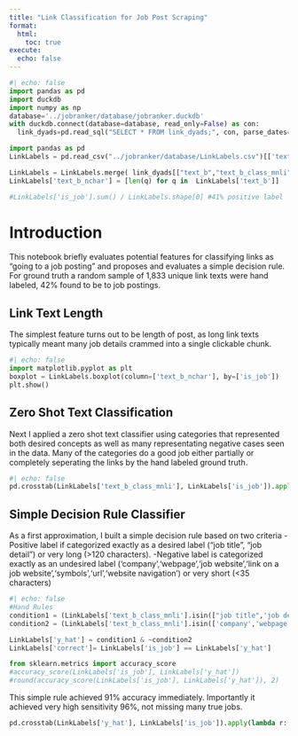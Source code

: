 ```yaml
---
title: "Link Classification for Job Post Scraping"
format:
  html:
    toc: true
execute:
  echo: false
---
```



```python
#| echo: false
import pandas as pd
import duckdb
import numpy as np
database='../jobranker/database/jobranker.duckdb'
with duckdb.connect(database=database, read_only=False) as con:
  link_dyads=pd.read_sql("SELECT * FROM link_dyads;", con, parse_dates=["date_observed"])

import pandas as pd
LinkLabels = pd.read_csv("../jobranker/database/LinkLabels.csv")[['text_b','is_job']]

LinkLabels = LinkLabels.merge( link_dyads[["text_b","text_b_class_mnli"]].drop_duplicates() , how="left", on="text_b" )
LinkLabels['text_b_nchar'] = [len(q) for q in  LinkLabels['text_b']]

#LinkLabels['is_job'].sum() / LinkLabels.shape[0] #41% positive label
```

# Introduction

This notebook briefly evaluates potential features for classifying links as "going to a job posting" and proposes and evaluates a simple decision rule. For ground truth a random sample of 1,833 unique link texts were hand labeled, 42% found to be to job postings.

## Link Text Length

The simplest feature turns out to be length of post, as long link texts typically meant many job details crammed into a single clickable chunk.

```python
#| echo: false
import matplotlib.pyplot as plt
boxplot = LinkLabels.boxplot(column=['text_b_nchar'], by=['is_job'])
plt.show()
```

## Zero Shot Text Classification

Next I applied a zero shot text classifier using categories that represented both desired concepts as well as many representating negative cases seen in the data. Many of the categories do a good job either partially or completely seperating the links by the hand labeled ground truth.

```python
#| echo: false
pd.crosstab(LinkLabels['text_b_class_mnli'], LinkLabels['is_job']).apply(lambda r: r/r.sum(), axis=1).round(2).sort_values(1, ascending=False)
```

## Simple Decision Rule Classifier

As a first approximation, I built a simple decision rule based on two criteria
-Positive label if categorized exactly as a desired label ("job title", "job detail") or very long (>120 characters).
-Negative label is categorized exactly as an undesired label ('company','webpage','job website','link on a job website','symbols','url','website navigation') or very short (<35 characters)

```python
#| echo: false
#Hand Rules
condition1 = (LinkLabels['text_b_class_mnli'].isin(["job title",'job detail'] ) |  (LinkLabels['text_b_nchar']>120) )
condition2 = (LinkLabels['text_b_class_mnli'].isin(['company','webpage','job website','link on a job website','symbols','url','website navigation']) |  (LinkLabels['text_b_nchar']<35) )

LinkLabels['y_hat'] = condition1 & ~condition2
LinkLabels['correct']= LinkLabels['is_job'] == LinkLabels['y_hat']

from sklearn.metrics import accuracy_score
#accuracy_score(LinkLabels['is_job'], LinkLabels['y_hat'])
#round(accuracy_score(LinkLabels['is_job'], LinkLabels['y_hat']), 2)

```

This simple rule achieved 91% accuracy immediately. Importantly it achieved very high sensitivity 96%, not missing many true jobs.

```python
pd.crosstab(LinkLabels['y_hat'], LinkLabels['is_job']).apply(lambda r: r/r.sum(), axis=1).round(2).sort_values(1, ascending=False)

```


